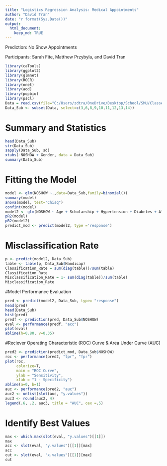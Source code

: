 ---
title: "Logistics Regression Analysis: Medical Appointments"
author: "David Tran"
date: "r format(Sys.Date())"
output:
  html_document:
    keep_md: TRUE
---
Prediction: No Show Appointments

Participants: Sarah Fite, Matthew Przybyla, and David Tran

```{r include=FALSE}
library(caTools)
library(ggplot2)
library(glmnet)
library(ROCR)
library(nnet)
library(aod)
library(popbio)
library(pscl)
Data = read.csv(file="C:/Users/zdtra/OneDrive/Desktop/School/SMU/Classes/AUG2017/MSDS 6372 - Applied Statistics - Inference and Modeling/Project 3/KaggleV2-May-2016.csv", header=TRUE, sep=",")
Data_Sub <- subset(Data, select=c(3,6,8,9,10,11,12,13,14))
```

# Summary and Statistics 
```{r}
head(Data_Sub)
str(Data_Sub)
sapply(Data_Sub, sd)
xtabs(~NOSHOW + Gender, data = Data_Sub)
summary(Data_Sub)
```

# Fitting the Model 
```{r}
model <- glm(NOSHOW ~.,data=Data_Sub,family=binomial())
summary(model)
anova(model, test="Chisq")
confint(model)
model2 <- glm(NOSHOW ~ Age + Scholarship + Hypertension + Diabetes + Alcoholism  + SMS_received, data=Data_Sub,family=binomial())
pR2(model)
pR2(model2)
predict_mod <- predict(model2, type ='response')
```

# Misclassification Rate 
```{r}
p <- predict(model2, Data_Sub)
table <- table(p, Data_Sub$Handicap)
Classification_Rate = sum(diag(table))/sum(table)
Classification_Rate
Misclassification_Rate = 1- sum(diag(table))/sum(table)
Misclassification_Rate
```

#Model Performance Evaluation  
```{r}
pred <- predict(model2, Data_Sub, type= "response")
head(pred)
head(Data_Sub)
hist(pred)
predf <- prediction(pred, Data_Sub$NOSHOW)
eval <- performance(predf, "acc")
plot(eval)
abline(h=0.80, v=0.35)
```

#Reciever Operating Characteristic (ROC) Curve & Area Under Curve (AUC)
```{r}
pred2 <- prediction(predict_mod, Data_Sub$NOSHOW)
roc <- performance(pred2, "tpr", "fpr")
plot(roc,
     colorize=T,
     main = "ROC Curve",
     ylab = "Sensitivity",
     xlab = "1 - Specificity")
abline(a=0, b=1)
auc <- performance(pred2, "auc")
auc2 <- unlist(slot(auc, "y.values"))
auc3 <- round(auc2, 4)
legend(.6, .2, auc3, title = "AUC", cex =.5)
```

# Identify Best Values
```{r}
max <- which.max(slot(eval, "y.values")[[1]])
max
acc <- slot(eval, "y.values")[[1]][max]
acc
cut <- slot(eval, "x.values")[[1]][max]
cut
```


